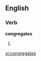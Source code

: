 ==English==

===Verb===
'''congregates'''

# {{third-person singular of|[[congregate]]}}

[[vi:congregates]]